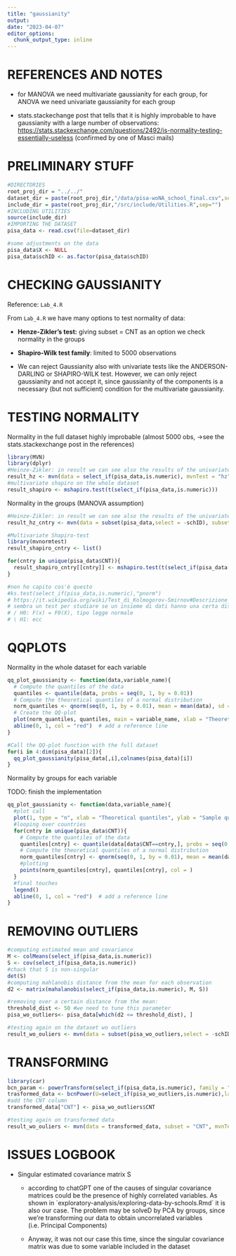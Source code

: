 ```yaml
---
title: "gaussianity"
output: 
date: "2023-04-07"
editor_options: 
  chunk_output_type: inline
---
```


# REFERENCES AND NOTES

-   for MANOVA we need multivariate gaussianity for each group, for ANOVA we need univariate gaussianity for each group

```{=html}
<!-- -->
```
-   stats.stackechange post that tells that it is highly improbable to have gaussianity with a large number of observations: <https://stats.stackexchange.com/questions/2492/is-normality-testing-essentially-useless> (confirmed by one of Masci mails)

# PRELIMINARY STUFF

```r
#DIRECTORIES
root_proj_dir = "../../"
dataset_dir = paste(root_proj_dir,"/data/pisa-woNA_school_final.csv",sep="")
include_dir = paste(root_proj_dir,"/src/include/Utilities.R",sep="")
#INCLUDING UTILITIES
source(include_dir)
#IMPORTING THE DATASET
pisa_data <- read.csv(file=dataset_dir)
```

```r
#some adjustments on the data
pisa_data$X <- NULL
pisa_data$schID <- as.factor(pisa_data$schID)
```

# CHECKING GAUSSIANITY

Reference: `Lab_4.R`

From `Lab_4.R` we have many options to test normality of data:

-   **Henze-Zikler's test:** giving subset = CNT as an option we check normality in the groups

-   **Shapiro-Wilk test family**: limited to 5000 observations

-   We can reject Gaussianity also with univariate tests like the ANDERSON-DARLING or SHAPIRO-WILK test. However, we can only reject gaussianity and not accept it, since gaussianity of the components is a necessary (but not sufficient) condition for the multivariate gaussianity.

# TESTING NORMALITY

Normality in the full dataset highly improbable (almost 5000 obs, -\>see the stats.stackexchange post in the references)

```r
library(MVN)
library(dplyr)
#Heinze-Zikler: in result we can see also the results of the univariate tests on gaussianity
result_hz <- mvn(data = select_if(pisa_data,is.numeric), mvnTest = "hz",univariateTest = "SW")
#multivariate shapiro on the whole dataset
result_shapiro <- mshapiro.test(t(select_if(pisa_data,is.numeric)))
```

Normality in the groups (MANOVA assumption)

```r
#Heinze-Zikler: in result we can see also the results of the univariate tests on gaussianity
result_hz_cntry <- mvn(data = subset(pisa_data,select = -schID), subset = "CNT", mvnTest = "hz",univariateTest = "SW")

#Multivariate Shapiro-test
library(mvnormtest)
result_shapiro_cntry <- list()

for(cntry in unique(pisa_data$CNT)){
  result_shapiro_cntry[[cntry]] <- mshapiro.test(t(select_if(pisa_data[pisa_data$CNT==cntry,],is.numeric)))
}

#non ho capito cos'è questo 
#ks.test(select_if(pisa_data,is.numeric),"pnorm")
# https://it.wikipedia.org/wiki/Test_di_Kolmogorov-Smirnov#Descrizione_del_test_a_due_code_-_un_campione
# sembra un test per studiare se un insieme di dati hanno una certa distribuzione
# / H0: F(x) = F0(X), tipo legge normale
# \ H1: ecc
```

# QQPLOTS

Normality in the whole dataset for each variable

```r
qq_plot_gaussianity <- function(data,variable_name){
  # Compute the quantiles of the data
  quantiles <- quantile(data, probs = seq(0, 1, by = 0.01))
  # Compute the theoretical quantiles of a normal distribution
  norm_quantiles <- qnorm(seq(0, 1, by = 0.01), mean = mean(data), sd = sd(data))
  # Create the QQ-plot
  plot(norm_quantiles, quantiles, main = variable_name, xlab = "Theoretical quantiles", ylab = "Sample quantiles")
  abline(0, 1, col = "red")  # add a reference line
}

#Call the QQ-plot function with the full dataset
for(i in 4:dim(pisa_data)[2]){
  qq_plot_gaussianity(pisa_data[,i],colnames(pisa_data)[i])
}
```

Normality by groups for each variable

TODO: finish the implementation

```r
qq_plot_gaussianity <- function(data,variable_name){
  #plot call
  plot(1, type = "n", xlab = "Theoretical quantiles", ylab = "Sample quantiles", main = variable_name)
  #looping over countries
  for(cntry in unique(pisa_data$CNT)){
    # Compute the quantiles of the data
    quantiles[cntry] <- quantile(data[data$CNT==cntry,], probs = seq(0, 1, by = 0.01))
    # Compute the theoretical quantiles of a normal distribution
    norm_quantiles[cntry] <- qnorm(seq(0, 1, by = 0.01), mean = mean(data[data$CNT==cntry,]), sd = sd(data[data$CNT==cntry,]))
    #plotting
    points(norm_quantiles[cntry], quantiles[cntry], col = )
  }
  #final touches
  legend()
  abline(0, 1, col = "red")  # add a reference line
}
```

# REMOVING OUTLIERS

```r
#computing estimated mean and covariance
M <- colMeans(select_if(pisa_data,is.numeric))
S <- cov(select_if(pisa_data,is.numeric))
#chack that S is non-singular
det(S)
#computing mahlanobis distance from the mean for each observation
d2 <- matrix(mahalanobis(select_if(pisa_data,is.numeric), M, S))

#removing over a certain distance from the mean:
threshold_dist <- 50 #we need to tune this parameter
pisa_wo_outliers<- pisa_data[which(d2 <= threshold_dist), ] 
```

```r
#testing again on the dataset wo outliers
result_wo_ouliers <- mvn(data = subset(pisa_wo_outliers,select = -schID), subset = "CNT", mvnTest = "hz",univariateTest = "SW")
```

# TRANSFORMING

```r
library(car)
bcn_param <- powerTransform(select_if(pisa_data,is.numeric), family = "bcnPower") #take long
trasformed_data <- bcnPower(U=select_if(pisa_wo_outliers,is.numeric),lambda=bcn_param$lambda, gamma=bcn_param$gamma)
#add the CNT column
transformed_data["CNT"] <- pisa_wo_outliers$CNT
```

```r
#testing again on transformed data
result_wo_ouliers <- mvn(data = transformed_data, subset = "CNT", mvnTest = "hz",univariateTest = "AD")
```

# ISSUES LOGBOOK

-   Singular estimated covariance matrix S

    -   according to chatGPT one of the causes of singular covariance matrices could be the presence of highly correlated variables. As shown in \`exploratory-analysis/exploring-data-by-schools.Rmd\` it is also our case. The problem may be solveD by PCA by groups, since we're transforming our data to obtain uncorrelated variables (i.e. Principal Components)

    -   Anyway, it was not our case this time, since the singular covariance matrix was due to some variable included in the dataset
